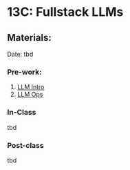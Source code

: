 # 13C: Fullstack LLMs {.unnumbered}

## Materials:
Date: tbd

### Pre-work:
1. [LLM Intro](w13-l01.qmd)
2. [LLM Ops](w13-l02.qmd)

### In-Class
tbd

### Post-class
tbd